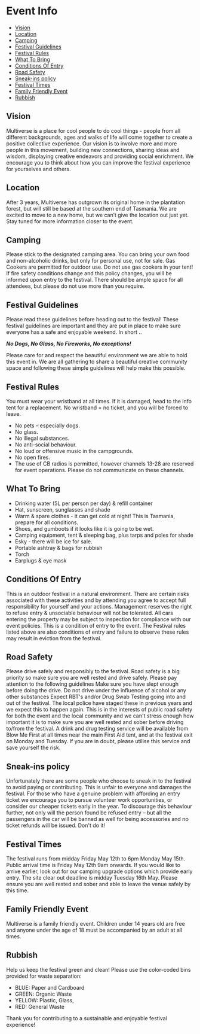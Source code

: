 # Event Info

- [Vision](#vision)
- [Location](#location)
- [Camping](#camping)
- [Festival Guidelines](#festival-guidelines)
- [Festival Rules](#festival-rules)
- [What To Bring](#what-to-bring)
- [Conditions Of Entry](#conditions-of-entry)
- [Road Safety](#road-safety)
- [Sneak-ins policy](#sneak-ins-policy)
- [Festival Times](#festival-times)
- [Family Friendly Event](#family-friendly-event)
- [Rubbish](#rubbish)

## Vision

Multiverse is a place for cool people to do cool things - people from all different backgrounds, ages and walks of life will come together to create a positive collective experience. Our vision is to involve more and more people in this movement, building new connections, sharing ideas and wisdom, displaying creative endeavors and providing social enrichment. We encourage you to think about how you can improve the festival experience for yourselves and others.

## Location

After 3 years, Multiverse has outgrown its original home in the plantation forest, but will still be based at the southern end of Tasmania. We are excited to move to a new home, but we can’t give the location out just yet. Stay tuned for more information closer to the event.

## Camping

Please stick to the designated camping area. You can bring your own food and non-alcoholic drinks, but only for personal use, not for sale. Gas Cookers are permitted for outdoor use. Do not use gas cookers in your tent! If fire safety conditions change and this policy changes, you will be informed upon entry to the festival. There should be ample space for all attendees, but please do not use more than you require.

## Festival Guidelines

Please read these guidelines before heading out to the festival!
These festival guidelines are important and they are put in place to make sure everyone has a safe and enjoyable weekend.
In short ..

**_No Dogs, No Glass, No Fireworks, No exceptions!_**

Please care for and respect the beautiful environment we are able to hold this event in.
We are all gathering to share a beautiful creative community space and following these simple guidelines will help make this possible.

## Festival Rules

You must wear your wristband at all times. If it is damaged, head to the info tent for a replacement. No wristband = no ticket, and you will be forced to leave.

- No pets – especially dogs.
- No glass.
- No illegal substances.
- No anti-social behaviour.
- No loud or offensive music in the campgrounds.
- No open fires.
- The use of CB radios is permitted, however channels 13-28 are reserved for event operations. Please do not communicate on these channels.

## What To Bring

- Drinking water (5L per person per day) & refill container
- Hat, sunscreen, sunglasses and shade
- Warm & spare clothes - it can get cold at night! This is Tasmania, prepare for all conditions.
- Shoes, and gumboots if it looks like it is going to be wet.
- Camping equipment, tent & sleeping bag, plus tarps and poles for shade
- Esky - there will be ice for sale.
- Portable ashtray & bags for rubbish
- Torch
- Earplugs & eye mask

## Conditions Of Entry

This is an outdoor festival in a natural environment. There are certain risks associated with these activities and by attending you agree to accept full responsibility for yourself and your actions. Management reserves the right to refuse entry & unsociable behaviour will not be tolerated. All cars entering the property may be subject to inspection for compliance with our event policies. This is a condition of entry to the event. The Festival rules listed above are also conditions of entry and failure to observe these rules may result in eviction from the festival.

## Road Safety

Please drive safely and responsibly to the festival. Road safety is a big priority so make sure you are well rested and drive safely. Please pay attention to the following guidelines
Make sure you have slept enough before doing the drive.
Do not drive under the influence of alcohol or any other substances
Expect RBT's and/or Drug Swab Testing going into and out of the festival. The local police have staged these in previous years and we expect this to happen again. This is in the interests of public road safety for both the event and the local community and we can't stress enough how important it is to make sure you are well rested and sober before driving to/from the festival.
A drink and drug testing service will be available from Blow Me First at all times near the main First Aid tent, and at the festival exit on Monday and Tuesday. If you are in doubt, please utilise this service and save yourself the risk.

## Sneak-ins policy

Unfortunately there are some people who choose to sneak in to the festival to avoid paying or contributing. This is unfair to everyone and damages the festival. For those who have a genuine problem with affording an entry ticket we encourage you to pursue volunteer work opportunities, or consider our cheaper tickets early in the year. To discourage this behaviour further, not only will the person found be refused entry – but all the passengers in the car will be banned as well for being accessories and no ticket refunds will be issued. Don't do it!

## Festival Times

The festival runs from midday Friday May 12th to 6pm Monday May 15th. Public arrival time is Friday May 12th 9am onwards. If you would like to arrive earlier, look out for our camping upgrade options which provide early entry. The site clear out deadline is midday Tuesday 16th May. Please ensure you are well rested and sober and able to leave the venue safely by this time.

## Family Friendly Event

Multiverse is a family friendly event.
Children under 14 years old are free and anyone under the age of 18 must be accompanied by an adult at all times.

## Rubbish

Help us keep the festival green and clean! Please use the color-coded bins provided for waste separation:

- BLUE: Paper and Cardboard
- GREEN: Organic Waste
- YELLOW: Plastic, Glass,
- RED: General Waste

Thank you for contributing to a sustainable and enjoyable festival experience!
